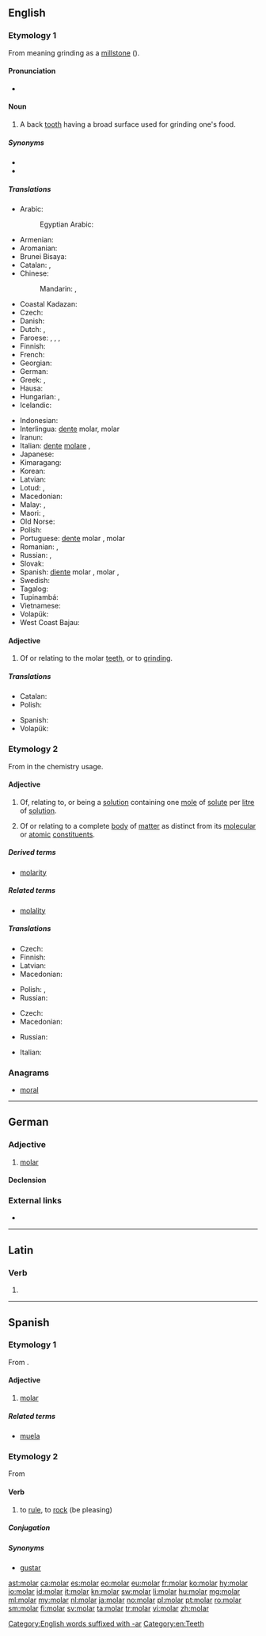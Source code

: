 ==English==

===Etymology 1===
From {{etyl|la|en}} {{m|la|molāris}} meaning grinding as a [[millstone]] ({{term|mola|lang=la}}).

====Pronunciation====
* {{rhymes|əʊlə(r)|lang=en}}

====Noun====
{{en-noun}}

# A back [[tooth]] having a broad surface used for grinding one's food.

=====Synonyms=====
* {{l|en|wangtooth}}
* {{l|en|grinder}}

=====Translations=====
{{trans-top|back tooth}}
* Arabic: {{t|ar|ضرس|m|tr=ḍirs|sc=Arab}}
*: Egyptian Arabic: {{t|arz|ضرس|m|tr=ders|sc=Arab}}
* Armenian: {{t|hy|սեղանատամ|tr=seġanatam}}
* Aromanian: {{t|rup|mãseauã|f}}
* Brunei Bisaya: {{t|bsb|bagang}}
* Catalan: {{t|ca|queixal|m}}, {{t+|ca|molar|m}}
* Chinese:
*: Mandarin: {{t|cmn|臼齒|sc=Hani}}, {{t+|cmn|臼齿|tr=jiùchǐ|sc=Hani}}
* Coastal Kadazan: {{t|kzj|viang}}
* Czech: {{t+|cs|stolička|f}}
* Danish: {{t+|da|kindtand|c}}
* Dutch: {{t+|nl|kies|m}}, {{t|nl|maaltand|m}}
* Faroese: {{t|fo|jakslur|m}}, {{t|fo|jaksul|m}}, {{t|fo|jaksil|m}}, {{t|fo|jaksli|m}}
* Finnish: {{t+|fi|poskihammas}}
* French: {{t+|fr|molaire|f}}
* Georgian: {{t-needed|ka}}
* German: {{t+|de|Backenzahn|m}}
* Greek: {{t+|el|γομφίος|m|tr=gomfíos}}, {{qualifier|colloquial}} {{t+|el|τραπεζίτης|m|tr=trapezítis}}
* Hausa: {{t|ha|matauni|m|alt=mataunī}}
* Hungarian: {{t+|hu|zápfog}}, {{t|hu|őrlőfog}}
* Icelandic: {{t+|is|jaxl|m}}
{{trans-mid}}
* Indonesian: {{t+|id|geraham}}
* Interlingua: [[dente]] molar, molar
* Iranun: {{t|ill|bagang}}
* Italian: [[dente]] [[molare]] {{g|m}}, {{t+|it|molare|m}}
* Japanese: {{t+|ja|臼歯|tr=きゅうし, kyūshi|sc=Jpan}}
* Kimaragang: {{t|kqr|viang}}
* Korean: {{t+|ko|어금니|sc=Kore}}
* Latvian: {{t+|lv|dzeroklis|m}}
* Lotud: {{t|dtr|tiang}}, {{t|dtr|wiang}}
* Macedonian: {{t|mk|катник|m|tr=kátnik}}
* Malay: {{t|ms|geraham}}, {{t|ms|gigi geraham}}
* Maori: {{t|mi|niho pū}}, {{t|mi|niho pūrākau}}
* Old Norse: {{t|non|jaxl|m}}
* Polish: {{t|pl|trzonowiec|m}}
* Portuguese: [[dente]] molar {{g|m}}, molar {{g|m}}
* Romanian: {{t+|ro|măsea|f}}, {{t+|ro|molar|m}}
* Russian: {{t+|ru|коренной зуб|m|tr=korennój zub}}, {{t+|ru|моляр|m|tr=moljár|sc=Cyrl}}
* Slovak: {{t|sk|stolička|f}}
* Spanish: [[diente]] molar {{g|m}}, molar {{g|m}}, {{t+|es|muela|f}}
* Swedish: {{t|sv|kindtand|c}}
* Tagalog: {{t|tl|bagang}}
* Tupinambá: {{t|tpn|agûeá}}
* Vietnamese: {{t+|vi|răng hàm}}
* Volapük: {{t+|vo|cügatut}}
* West Coast Bajau: {{t|bdr|begaang}}
{{trans-bottom}}

====Adjective====
{{en-adj|-}}

# Of or relating to the molar [[teeth]], or to [[grind]]ing.

=====Translations=====
{{trans-top|back tooth}}
* Catalan: {{t+|ca|molar|m|f}}
* Polish: {{t|pl|trzonowy|m}}
{{trans-mid}}
* Spanish: {{t+|es|molar|m|f}}
* Volapük: {{t|vo|cügatutik}}
{{trans-bottom}}

===Etymology 2===
From {{suffix|mole|alt1=mol(e)|ar|lang=en}} in the chemistry usage.

====Adjective====
{{en-adj|-}}

# {{context|chemistry|lang=en}} Of, relating to, or being a [[solution]] containing one [[mole]] of [[solute]] per [[litre]] of [[solution]].
# {{context|physics|lang=en}} Of or relating to a complete [[body]] of [[matter]] as distinct from its [[molecular]] or [[atomic]] [[constituent]]s.

=====Derived terms=====
* [[molarity]]

=====Related terms=====
* [[molality]]

=====Translations=====
{{trans-top|containing one mole of solute per litre of solution}}
* Czech: {{t|cs|molární}}
* Finnish: {{t|fi|molaarinen}}
* Latvian: {{t+|lv|molārs}}
* Macedonian: {{t|mk|моларен|m|tr=mólaren}}
{{trans-mid}}
* Polish: {{t|pl|molowy|m}}, {{t|pl|molarny|m}}
* Russian: {{t+|ru|молярный|sc=Cyrl|tr=moljárnyj}}
{{trans-bottom}}

{{trans-top|relating to a complete body of matter}}
* Czech: {{t|cs|molární}}
* Macedonian: {{t|mk|моларен|m|tr=mólaren}}
{{trans-mid}}
* Russian: {{t+|ru|молярный|sc=Cyrl|tr=moljárnyj}}
{{trans-bottom}}

{{checktrans-top}}
* Italian: {{t+check|it|molare}}
{{trans-mid}}
{{trans-bottom}}

[[Category:English words suffixed with -ar]]

===Anagrams===
* [[moral#English|moral]]

[[Category:en:Teeth]]

----
==German==

===Adjective===
{{de-adj|-}}

# {{context|chemistry|lang=de}} [[#English|molar]]

====Declension====
{{de-decl-adj-notcomp|molar}}
===External links===
* {{R:Duden}}

----

==Latin==

===Verb===
{{la-verb-form|molar}}

# {{conjugation of|molō||1|s|fut|pass|ind|lang=la}}

----

==Spanish==

===Etymology 1===
From {{etyl|la|es}} {{m|la|molāris}}.

====Adjective====
{{es-adj|f=molar|pl=molares}}

# [[#English|molar]]

=====Related terms=====
* [[muela]]

===Etymology 2===
From {{etyl|rmq|es}}

====Verb====
{{es-verb|mol|ar}}

# {{context|lang=es|colloquial|intransitive|Spain}} to [[rule]], to [[rock]] (be pleasing)
#: {{usex|'''Mola''' un montón.|translation=That's great.|lang=es}}

=====Conjugation=====
{{es-conj-ar|mol}}

=====Synonyms=====
* [[gustar]]

[[ast:molar]]
[[ca:molar]]
[[es:molar]]
[[eo:molar]]
[[eu:molar]]
[[fr:molar]]
[[ko:molar]]
[[hy:molar]]
[[io:molar]]
[[id:molar]]
[[it:molar]]
[[kn:molar]]
[[sw:molar]]
[[li:molar]]
[[hu:molar]]
[[mg:molar]]
[[ml:molar]]
[[my:molar]]
[[nl:molar]]
[[ja:molar]]
[[no:molar]]
[[pl:molar]]
[[pt:molar]]
[[ro:molar]]
[[sm:molar]]
[[fi:molar]]
[[sv:molar]]
[[ta:molar]]
[[tr:molar]]
[[vi:molar]]
[[zh:molar]]